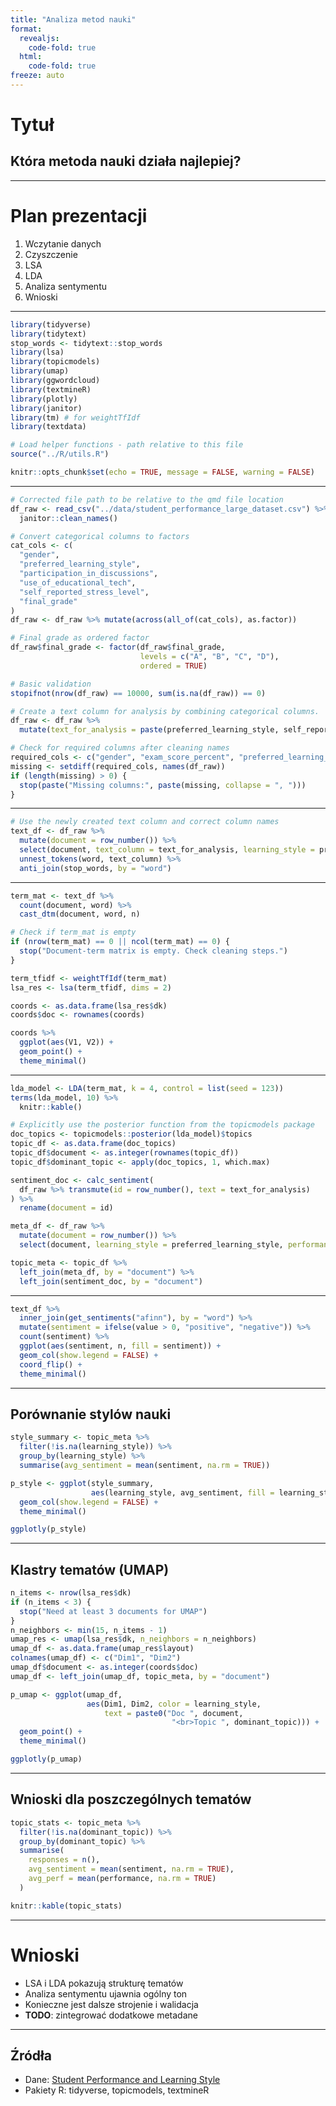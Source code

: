 ```yaml
---
title: "Analiza metod nauki"
format:
  revealjs:
    code-fold: true
  html:
    code-fold: true
freeze: auto
---
```


# Tytuł

## Która metoda nauki działa najlepiej?

---

# Plan prezentacji

1.  Wczytanie danych
2.  Czyszczenie
3.  LSA
4.  LDA
5.  Analiza sentymentu
6.  Wnioski

---

```r
library(tidyverse)
library(tidytext)
stop_words <- tidytext::stop_words
library(lsa)
library(topicmodels)
library(umap)
library(ggwordcloud)
library(textmineR)
library(plotly)
library(janitor)
library(tm) # for weightTfIdf
library(textdata)

# Load helper functions - path relative to this file
source("../R/utils.R")

knitr::opts_chunk$set(echo = TRUE, message = FALSE, warning = FALSE)
```

---

```r
# Corrected file path to be relative to the qmd file location
df_raw <- read_csv("../data/student_performance_large_dataset.csv") %>%
  janitor::clean_names()

# Convert categorical columns to factors
cat_cols <- c(
  "gender",
  "preferred_learning_style",
  "participation_in_discussions",
  "use_of_educational_tech",
  "self_reported_stress_level",
  "final_grade"
)
df_raw <- df_raw %>% mutate(across(all_of(cat_cols), as.factor))

# Final grade as ordered factor
df_raw$final_grade <- factor(df_raw$final_grade,
                             levels = c("A", "B", "C", "D"),
                             ordered = TRUE)

# Basic validation
stopifnot(nrow(df_raw) == 10000, sum(is.na(df_raw)) == 0)

# Create a text column for analysis by combining categorical columns.
df_raw <- df_raw %>%
  mutate(text_for_analysis = paste(preferred_learning_style, self_reported_stress_level, final_grade))

# Check for required columns after cleaning names
required_cols <- c("gender", "exam_score_percent", "preferred_learning_style", "text_for_analysis")
missing <- setdiff(required_cols, names(df_raw))
if (length(missing) > 0) {
  stop(paste("Missing columns:", paste(missing, collapse = ", ")))
}
```

---

```r
# Use the newly created text column and correct column names
text_df <- df_raw %>%
  mutate(document = row_number()) %>%
  select(document, text_column = text_for_analysis, learning_style = preferred_learning_style, performance = exam_score_percent) %>%
  unnest_tokens(word, text_column) %>%
  anti_join(stop_words, by = "word")
```

---

```r
term_mat <- text_df %>%
  count(document, word) %>%
  cast_dtm(document, word, n)

# Check if term_mat is empty
if (nrow(term_mat) == 0 || ncol(term_mat) == 0) {
  stop("Document-term matrix is empty. Check cleaning steps.")
}

term_tfidf <- weightTfIdf(term_mat)
lsa_res <- lsa(term_tfidf, dims = 2) 

coords <- as.data.frame(lsa_res$dk)
coords$doc <- rownames(coords)

coords %>%
  ggplot(aes(V1, V2)) +
  geom_point() +
  theme_minimal()
```

---

```r
lda_model <- LDA(term_mat, k = 4, control = list(seed = 123))
terms(lda_model, 10) %>%
  knitr::kable()
```

```r
# Explicitly use the posterior function from the topicmodels package
doc_topics <- topicmodels::posterior(lda_model)$topics
topic_df <- as.data.frame(doc_topics)
topic_df$document <- as.integer(rownames(topic_df))
topic_df$dominant_topic <- apply(doc_topics, 1, which.max)

sentiment_doc <- calc_sentiment(
  df_raw %>% transmute(id = row_number(), text = text_for_analysis)
) %>%
  rename(document = id)

meta_df <- df_raw %>%
  mutate(document = row_number()) %>%
  select(document, learning_style = preferred_learning_style, performance = exam_score_percent)

topic_meta <- topic_df %>%
  left_join(meta_df, by = "document") %>%
  left_join(sentiment_doc, by = "document")
```

---

```r
text_df %>%
  inner_join(get_sentiments("afinn"), by = "word") %>%
  mutate(sentiment = ifelse(value > 0, "positive", "negative")) %>%
  count(sentiment) %>%
  ggplot(aes(sentiment, n, fill = sentiment)) +
  geom_col(show.legend = FALSE) +
  coord_flip() +
  theme_minimal()
```

---

## Porównanie stylów nauki

```r
style_summary <- topic_meta %>%
  filter(!is.na(learning_style)) %>%
  group_by(learning_style) %>%
  summarise(avg_sentiment = mean(sentiment, na.rm = TRUE))

p_style <- ggplot(style_summary,
                  aes(learning_style, avg_sentiment, fill = learning_style)) +
  geom_col(show.legend = FALSE) +
  theme_minimal()

ggplotly(p_style)
```

---

## Klastry tematów (UMAP)

```r
n_items <- nrow(lsa_res$dk)
if (n_items < 3) {
  stop("Need at least 3 documents for UMAP")
}
n_neighbors <- min(15, n_items - 1)
umap_res <- umap(lsa_res$dk, n_neighbors = n_neighbors)
umap_df <- as.data.frame(umap_res$layout)
colnames(umap_df) <- c("Dim1", "Dim2")
umap_df$document <- as.integer(coords$doc)
umap_df <- left_join(umap_df, topic_meta, by = "document")

p_umap <- ggplot(umap_df,
                 aes(Dim1, Dim2, color = learning_style,
                     text = paste0("Doc ", document,
                                    "<br>Topic ", dominant_topic))) +
  geom_point() +
  theme_minimal()

ggplotly(p_umap)
```

---

## Wnioski dla poszczególnych tematów

```r
topic_stats <- topic_meta %>%
  filter(!is.na(dominant_topic)) %>%
  group_by(dominant_topic) %>%
  summarise(
    responses = n(),
    avg_sentiment = mean(sentiment, na.rm = TRUE),
    avg_perf = mean(performance, na.rm = TRUE)
  )

knitr::kable(topic_stats)
```

---

# Wnioski

- LSA i LDA pokazują strukturę tematów
- Analiza sentymentu ujawnia ogólny ton
- Konieczne jest dalsze strojenie i walidacja
- **TODO**: zintegrować dodatkowe metadane

---

## Źródła

- Dane: [Student Performance and Learning Style](https://www.kaggle.com/datasets/adilshamim8/student-performance-and-learning-style)
- Pakiety R: tidyverse, topicmodels, textmineR
